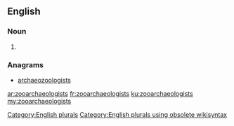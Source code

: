 ==English==

===Noun===
{{head|en}}

# {{plural of|zooarchaeologist}}

===Anagrams===
* [[archaeozoologists#English|archaeozoologists]]

[[Category:English plurals]][[Category:English plurals using obsolete wikisyntax]]

[[ar:zooarchaeologists]]
[[fr:zooarchaeologists]]
[[ku:zooarchaeologists]]
[[my:zooarchaeologists]]